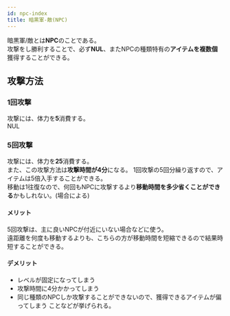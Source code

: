 ```yaml
---
id: npc-index
title: 暗黒軍-敵(NPC)
---
```


暗黒軍/敵とは**NPC**のことである。  
攻撃をし勝利することで、必ず**NUL**、またNPCの種類特有の**アイテムを複数個**獲得することができる。  

## 攻撃方法
### 1回攻撃
攻撃には、体力を**5**消費する。  
NUL

### 5回攻撃
攻撃には、体力を**25**消費する。  
また、この攻撃方法は**攻撃時間が4分**になる。
1回攻撃の5回分繰り返すので、アイテムは5倍入手することができる。  
移動は1往復なので、何回もNPCに攻撃するより**移動時間を多少省くことができる**かもしれない。(場合による)  
#### メリット
5回攻撃は、主に良いNPCが付近にいない場合などに使う。  
遠距離を何度も移動するよりも、こちらの方が移動時間を短縮できるので結果時短することができる。
#### デメリット
 - レベルが固定になってしまう
 - 攻撃時間に4分かかってしまう
 - 同じ種類のNPCしか攻撃することができないので、獲得できるアイテムが偏ってしまう
 ことなどが挙げられる。